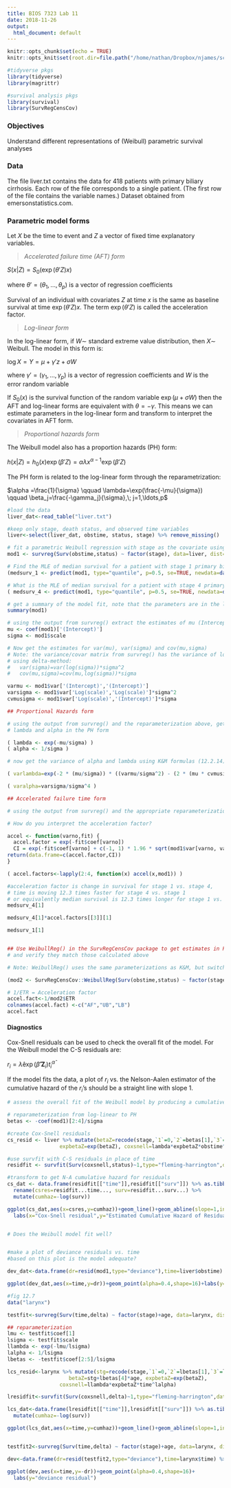 ```yaml
---
title: BIOS 7323 Lab 11
date: 2018-11-26
output:
  html_document: default
---
```


```r
knitr::opts_chunk$set(echo = TRUE)
knitr::opts_knit$set(root.dir=file.path("/home/nathan/Dropbox/njames/school/PhD/courses/2018_19/ta_surv_anlys2/labs/lab11"))

#tidyverse pkgs
library(tidyverse)
library(magrittr)

#survival analysis pkgs
library(survival)
library(SurvRegCensCov)
```

### Objectives

Understand different representations of (Weibull) parametric survival analyses

### Data

The file liver.txt contains the data for 418 patients with primary biliary cirrhosis. Each row of the file corresponds to a single patient. (The first row of the file contains the variable names.) Dataset obtained from emersonstatistics.com.

### Parametric model forms

Let $X$ be the time to event and $Z$ a vector of fixed time explanatory variables.

> *Accelerated failure time (AFT) form*

$S(x|Z)=S_0(\exp(\theta'Z)x)$ 

where $\theta'=(\theta_1,\ldots,\theta_p)$ is a vector of regression coefficients

Survival of an individual with covariates $Z$ at time $x$ is the same as baseline survival at time $\exp(\theta'Z)x$. The term $\exp(\theta'Z)$ is called the acceleration factor.

> *Log-linear form*

In the log-linear form, if $W \sim$ standard extreme value distribution, then $X \sim$ Weibull. The model in this form is:

$\log X = Y = \mu +\gamma'z +\sigma W$ 

where $\gamma'=(\gamma_1,\ldots,\gamma_p)$ is a vector of regression coefficients and $W$ is the error random variable

If $S_0(x)$ is the survival function of the random variable $\exp(\mu+\sigma W)$ then the AFT and log-linear forms are equivalent with $\theta=-\gamma$. This means we can estimate parameters in the log-linear form and transform to interpret the covariates in AFT form. 

> *Proportional hazards form*

 The Weibull model also has a proportion hazards (PH) form:

$h(x|Z)=h_0(x)\exp(\beta'Z)=\alpha \lambda x^{\alpha-1}\exp(\beta'Z)$

The PH form is related to the log-linear form through the reparametrization:

$\alpha =\frac{1}{\sigma} \qquad \lambda=\exp(\frac{-\mu}{\sigma}) \qquad \beta_j=\frac{-\gamma_j}{\sigma},\; j=1,\ldots,p$

```r
#load the data 
liver_dat<-read_table("liver.txt")

#keep only stage, death status, and observed time variables
liver<-select(liver_dat, obstime, status, stage) %>% remove_missing()

# fit a parametric Weibull regression with stage as the covariate using survreg(..., dist="weibull")
mod1 <- survreg(Surv(obstime,status) ~ factor(stage), data=liver, dist="weibull")

# Find the MLE of median survival for a patient with stage 1 primary biliary cirrhosis using predict(..., type="quantile", p=0.5, newdata=data.frame(stage=1)) 
(medsurv_1 <- predict(mod1, type="quantile", p=0.5, se=TRUE, newdata=data.frame(stage=1)) %>% unlist() )

# What is the MLE of median survival for a patient with stage 4 primary biliary cirrhosis? 
( medsurv_4 <- predict(mod1, type="quantile", p=0.5, se=TRUE, newdata=data.frame(stage=4)) %>% unlist() )

# get a summary of the model fit, note that the parameters are in the log-linear form
summary(mod1)

# using the output from survreg() extract the estimates of mu (Intercept) and sigma (Scale)
mu <- coef(mod1)['(Intercept)']
sigma <- mod1$scale

# Now get the estimates for var(mu), var(sigma) and cov(mu,sigma)
# Note: the variance/covar matrix from survreg() has the variance of log(sigma), not sigma
# using delta-method:
#   var(sigma)=var(log(sigma))*sigma^2
#   cov(mu,sigma)=cov(mu,log(sigma))*sigma

varmu <- mod1$var['(Intercept)','(Intercept)']
varsigma <- mod1$var['Log(scale)','Log(scale)']*sigma^2
cvmusigma <- mod1$var['Log(scale)','(Intercept)']*sigma
```

```r
## Proportional Hazards form

# using the output from survreg() and the reparameterization above, get point estimates for 
# lambda and alpha in the PH form

( lambda <- exp(-mu/sigma) )
( alpha <- 1/sigma )

# now get the variance of alpha and lambda using K&M formulas (12.2.14) and (12.2.15)

( varlambda=exp(-2 * (mu/sigma)) * ((varmu/sigma^2) - (2 * (mu * cvmusigma)/sigma^3) + ((mu^2 * varsigma)/sigma^4)) )

( varalpha=varsigma/sigma^4 )
```

```r
## Accelerated failure time form

# using the output from survreg() and the appropriate reparameterization, get the acceleration factors for stage 2, 3, and 4 compared to stage 1. 

# How do you interpret the acceleration factor?

accel <- function(varno,fit) {
  accel.factor = exp(-fit$coef[varno]) 
  CI = exp(-fit$coef[varno] + c(-1, 1) * 1.96 * sqrt(mod1$var[varno, varno]))
return(data.frame=c(accel.factor,CI))
}

( accel.factors<-lapply(2:4, function(x) accel(x,mod1)) )

#acceleration factor is change in survival for stage 1 vs. stage 4,
# time is moving 12.3 times faster for stage 4 vs. stage 1
# or equivalently median survival is 12.3 times longer for stage 1 vs. stage 4
medsurv_4[1]

medsurv_4[1]*accel.factors[[3]][1]

medsurv_1[1]


## Use WeibullReg() in the SurvRegCensCov package to get estimates in PH form and AFT form
# and verify they match those calculated above

# Note: WeibullReg() uses the same parameterizations as K&M, but switches the names of some variables. For example, alpha=1/sigma in K&M is called gamma by WeibullReg(). see vignette("weibull")

(mod2 <- SurvRegCensCov::WeibullReg(Surv(obstime,status) ~ factor(stage), data=liver) )

# 1/ETR = Acceleration factor
accel.fact<-1/mod2$ETR 
colnames(accel.fact) <-c("AF","UB","LB")
accel.fact
```

#### Diagnostics

Cox-Snell residuals can be used to check the overall fit of the model. For the Weibull model the C-S residuals are:

$r_i = \hat{\lambda}\exp(\hat{\beta}'\mathbf{Z}_i)t_{i}^{\hat{\alpha}}$

If the model fits the data, a plot of $r_i$ vs. the Nelson-Aalen estimator of the cumulative hazard of the $r_i$'s should be a straight line with slope 1.

```r
# assess the overall fit of the Weibull model by producing a cumulative hazard plot for the Cox-Snell residuals (see K&M p. 414)

# reparameterization from log-linear to PH
betas <- -coef(mod1)[2:4]/sigma

#create Cox-Snell residuals 
cs_resid <- liver %>% mutate(betaZ=recode(stage,`1`=0,`2`=betas[1],`3`=betas[2],`4`=betas[3]),
                 expbetaZ=exp(betaZ), coxsnell=lambda*expbetaZ*obstime^alpha)

#use survfit with C-S residuals in place of time 
residfit <- survfit(Surv(coxsnell,status)~1,type="fleming-harrington",data=cs_resid)

#transform to get N-A cumulative hazard for residuals
cs_dat <- data.frame(residfit[["time"]],residfit[["surv"]]) %>% as.tibble() %>%
  rename(csres=residfit...time..., surv=residfit...surv...) %>%
  mutate(cumhaz=-log(surv))

ggplot(cs_dat,aes(x=csres,y=cumhaz))+geom_line()+geom_abline(slope=1,intercept=0,lty=2)+
  labs(x="Cox-Snell residual",y="Estimated Cumulative Hazard of Residual")


# Does the Weibull model fit well?


#make a plot of deviance residuals vs. time
#based on this plot is the model adequate?

dev_dat<-data.frame(dr=resid(mod1,type="deviance"),time=liver$obstime) %>% as.tibble()

ggplot(dev_dat,aes(x=time,y=dr))+geom_point(alpha=0.4,shape=16)+labs(y="deviance residual")

```


```r



#fig 12.7
data("larynx")

testfit<-survreg(Surv(time,delta) ~ factor(stage)+age, data=larynx, dist="weibull")

## reparameterization
lmu <- testfit$coef[1]
lsigma <- testfit$scale
llambda <- exp(-lmu/lsigma)
lalpha <- 1/lsigma
lbetas <- -testfit$coef[2:5]/lsigma

lcs_resid<-larynx %>% mutate(stg=recode(stage,`1`=0,`2`=lbetas[1],`3`=lbetas[2],`4`=lbetas[3]),
                    betaZ=stg+lbetas[4]*age, expbetaZ=exp(betaZ),
                 coxsnell=llambda*expbetaZ*time^lalpha)

lresidfit<-survfit(Surv(coxsnell,delta)~1,type="fleming-harrington",data=lcs_resid)

lcs_dat<-data.frame(lresidfit[["time"]],lresidfit[["surv"]]) %>% as.tibble() %>% rename(time=lresidfit...time...,surv=lresidfit...surv...) %>%
  mutate(cumhaz=-log(surv))

ggplot(lcs_dat,aes(x=time,y=cumhaz))+geom_line()+geom_abline(slope=1,intercept = 0,lty=2)


testfit2<-survreg(Surv(time,delta) ~ factor(stage)+age, data=larynx, dist="loglogistic")

dev<-data.frame(dr=resid(testfit2,type="deviance"),time=larynx$time) %>% as.tibble()

ggplot(dev,aes(x=time,y=-dr))+geom_point(alpha=0.4,shape=16)+
  labs(y="deviance residual")
```

